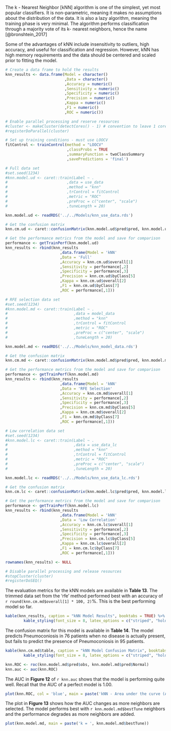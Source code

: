 \subsection{k - Nearest Neighbor} 

The k - Nearest Neighbor [kNN] algorithm is one of the simplest, yet most popular classifiers. It is non-parametric, meaning it makes no assumptions about the distribution of the data. It is also a lazy algorithm, meaning the training phase is very minimal. The algorithm performs classification through a majority vote of its k- nearest neighbors, hence the name [@bronshtein_2017]

Some of the advantages of kNN include insensitivity to outliers, high accuracy, and useful for classification and regression. However, kNN has high memory requirements and the data should be centered and scaled prior to fitting the model.

```r

# Create a data frame to hold the results
knn_results <- data.frame(Model = character()
                          ,Data = character()
                          ,Accuracy = numeric()
                          ,Sensitivity = numeric()
                          ,Specificity = numeric()
                          ,Precision = numeric()
                          ,Kappa = numeric()
                          ,F1 = numeric()
                          ,ROC = numeric())
```

```r

# Enable parallel processing and reserve resources
#cluster <- makeCluster(detectCores() - 1) # convention to leave 1 core for OS
#registerDoParallel(cluster)

# Set up training conditions - must use LOOCV
fitControl <- trainControl(method = "LOOCV"
                           ,classProbs = TRUE 
                           ,summaryFunction = twoClassSummary
                           ,savePredictions = 'final')

# Full data set
#set.seed(1234)
#knn.model.ud <- caret::train(Label ~ .
#                          ,data = use_data
#                          ,method = "knn"
#                          ,trControl = fitControl
#                          ,metric = "ROC" 
#                          ,preProc = c("center", "scale")
#                          ,tuneLength = 20)

knn.model.ud <- readRDS('../../Models/knn_use_data.rds')

# Get the confusion matrix
knn.cm.ud <- caret::confusionMatrix(knn.model.ud$pred$pred, knn.model.ud$pred$obs, mode = "everything")

# Get the performance metrics from the model and save for comparison
performance <- getTrainPerf(knn.model.ud)
knn_results <- rbind(knn_results
                        ,data.frame(Model = 'kNN'
                        ,Data = 'Full'
                        ,Accuracy = knn.cm.ud$overall[1]
                        ,Sensitivity = performance[,2]
                        ,Specificity = performance[,3]
                        ,Precision = knn.cm.ud$byClass[5]
                        ,Kappa = knn.cm.ud$overall[2]
                        ,F1 = knn.cm.ud$byClass[7]
                        ,ROC = performance[,1]))

# RFE selection data set
#set.seed(1234)
#knn.model.md <- caret::train(Label ~ .
#                             ,data = model_data
#                             ,method = "knn"
#                             ,trControl = fitControl
#                             ,metric = "ROC" 
#                             ,preProc = c("center", "scale")
#                             ,tuneLength = 20)

knn.model.md <- readRDS('../../Models/knn_model_data.rds')

# Get the confusion matrix
knn.cm.md <- caret::confusionMatrix(knn.model.md$pred$pred, knn.model.md$pred$obs, mode = "everything")

# Get the performance metrics from the model and save for comparison
performance <- getTrainPerf(knn.model.md)
knn_results <- rbind(knn_results
                        ,data.frame(Model = 'kNN'
                        ,Data = 'RFE Selection'
                        ,Accuracy = knn.cm.md$overall[1]
                        ,Sensitivity = performance[,2]
                        ,Specificity = performance[,3]
                        ,Precision = knn.cm.md$byClass[5]
                        ,Kappa = knn.cm.md$overall[2]
                        ,F1 = knn.cm.md$byClass[7]
                        ,ROC = performance[,1]))

# Low correlation data set
#set.seed(1234)
#knn.model.lc <- caret::train(Label ~ .
#                             ,data = use_data_lc
#                             ,method = "knn"
#                             ,trControl = fitControl
#                             ,metric = "ROC" 
#                             ,preProc = c("center", "scale")
#                             ,tuneLength = 20)

knn.model.lc <- readRDS('../../Models/knn_use_data_lc.rds')

# Get the confusion matrix
knn.cm.lc <- caret::confusionMatrix(knn.model.lc$pred$pred, knn.model.lc$pred$obs, mode = "everything")

# Get the performance metrics from the model and save for comparison
performance <- getTrainPerf(knn.model.lc)
knn_results <- rbind(knn_results
                        ,data.frame(Model = 'kNN'
                        ,Data = 'Low Correlation'
                        ,Accuracy = knn.cm.lc$overall[1]
                        ,Sensitivity = performance[,2]
                        ,Specificity = performance[,3]
                        ,Precision = knn.cm.lc$byClass[5]
                        ,Kappa = knn.cm.lc$overall[2]
                        ,F1 = knn.cm.lc$byClass[7]
                        ,ROC = performance[,1]))

rownames(knn_results) <- NULL

# Disable parallel processing and release resources
#stopCluster(cluster)
#registerDoSEQ()

```

The evaluation metrics for the kNN models are available in __Table 13__. The trimmed data set from the 'rfe' method performed best with an accuracy of `r round(knn.cm.md$overall[1] * 100, 2)`%. This is the best performing model so far.

```r

kable(knn_results, caption = "kNN Model Results", booktabs = TRUE) %>% 
        kable_styling(font_size = 8, latex_options = c("striped", "hold_position"))

```

\FloatBarrier

The confusion matrix for this model is available in __Table 14__. The model predicts Pneumoconiosis in 76 patients when no disease is actually present, but fails to predict the presence of Pneumoconiosis in 95 patients.

```r

kable(knn.cm.md$table, caption = "kNN Model Confusion Matrix", booktabs = TRUE) %>% 
        kable_styling(font_size = 8, latex_options = c("striped", "hold_position"))

knn.ROC <- roc(knn.model.md$pred$obs, knn.model.md$pred$Normal)
knn.auc <- auc(knn.ROC)

```

The AUC in __Figure 12__ of `r knn.auc` shows that the model is performing quite well. Recall that the AUC of a perfect model is 1.00.

```r

plot(knn.ROC, col = 'blue', main = paste('kNN - Area under the curve (AUC):', round(auc(knn.ROC),2)))

```

The plot in __Figure 13__ shows how the AUC changes as more neighbors are selected. The model performs best with `r knn.model.md$bestTune` neighbors and the performance degrades as more neighbors are added.

```r

plot(knn.model.md, main = paste('k = ', knn.model.md$bestTune))

```